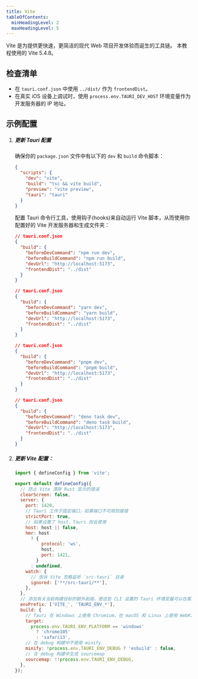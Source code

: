 ```yaml
---
title: Vite
tableOfContents:
  minHeadingLevel: 2
  maxHeadingLevel: 5
---
```



Vite 是为提供更快速，更简洁的现代 Web 项目开发体验而诞生的工具链。
本教程使用的 Vite 5.4.8。

## 检查清单

- 在 `tauri.conf.json` 中使用 `../dist/` 作为 `frontendDist`。
- 在真实 iOS 设备上调试时，使用 `process.env.TAURI_DEV_HOST` 环境变量作为开发服务器的 IP 地址。

## 示例配置

<Steps>

1.  ##### 更新 Tauri 配置

    确保你的 `package.json` 文件中有以下的 `dev` 和 `build` 命令脚本：

    ```json
    {
      "scripts": {
        "dev": "vite",
        "build": "tsc && vite build",
        "preview": "vite preview",
        "tauri": "tauri"
      }
    }
    ```

    配置 Tauri 命令行工具，使用钩子(hooks)来自动运行 Vite 脚本，从而使用你配置好的 Vite 开发服务器和生成文件夹：

    <Tabs>

    <TabItem label="npm">

    ```json
    // tauri.conf.json
    {
      "build": {
        "beforeDevCommand": "npm run dev",
        "beforeBuildCommand": "npm run build",
        "devUrl": "http://localhost:5173",
        "frontendDist": "../dist"
      }
    }
    ```

    </TabItem>

    <TabItem label="yarn">

    ```json
    // tauri.conf.json
    {
      "build": {
        "beforeDevCommand": "yarn dev",
        "beforeBuildCommand": "yarn build",
        "devUrl": "http://localhost:5173",
        "frontendDist": "../dist"
      }
    }
    ```

    </TabItem>

    <TabItem label="pnpm">

    ```json
    // tauri.conf.json
    {
      "build": {
        "beforeDevCommand": "pnpm dev",
        "beforeBuildCommand": "pnpm build",
        "devUrl": "http://localhost:5173",
        "frontendDist": "../dist"
      }
    }
    ```

    </TabItem>

    <TabItem label="deno">

    ```json
    // tauri.conf.json
    {
      "build": {
        "beforeDevCommand": "deno task dev",
        "beforeBuildCommand": "deno task build",
        "devUrl": "http://localhost:5173",
        "frontendDist": "../dist"
      }
    }
    ```

    </TabItem>

    </Tabs>

1.  ##### 更新 Vite 配置：

    ```js title="vite.config.js"
    import { defineConfig } from 'vite';

    export default defineConfig({
      // 防止 Vite 清除 Rust 显示的错误
      clearScreen: false,
      server: {
        port: 1420,
        // Tauri 工作于固定端口，如果端口不可用则报错
        strictPort: true,
        // 如果设置了 host，Tauri 则会使用
        host: host || false,
        hmr: host
          ? {
              protocol: 'ws',
              host,
              port: 1421,
            }
          : undefined,
        watch: {
          // 告诉 Vite 忽略监听 `src-tauri` 目录
          ignored: ['**/src-tauri/**'],
        },
      },
      // 添加有关当前构建目标的额外前缀，使这些 CLI 设置的 Tauri 环境变量可以在客户端代码中访问
      envPrefix: ['VITE_', 'TAURI_ENV_*'],
      build: {
        // Tauri 在 Windows 上使用 Chromium，在 macOS 和 Linux 上使用 WebKit
        target:
          process.env.TAURI_ENV_PLATFORM == 'windows'
            ? 'chrome105'
            : 'safari13',
        // 在 debug 构建中不使用 minify
        minify: !process.env.TAURI_ENV_DEBUG ? 'esbuild' : false,
        // 在 debug 构建中生成 sourcemap
        sourcemap: !!process.env.TAURI_ENV_DEBUG,
      },
    });
    ```

</Steps>
